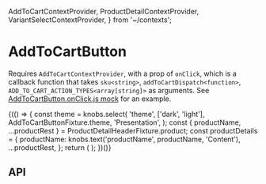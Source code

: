  AddToCartContextProvider,
  ProductDetailContextProvider,
  VariantSelectContextProvider,
} from '~/contexts';

<Meta title="Components/AddToCartButton" component={AddToCartButton} />

# AddToCartButton

Requires `AddToCartContextProvider`, with a prop of `onClick`, which is a callback function that takes `sku<string>`, `addToCartDispatch<function>`, `ADD_TO_CART_ACTION_TYPES<array[string]>`
as arguments. See [AddToCartButton.onClick.js mock](https://github.com/aesop/aesop-gel/tree/develop/src/components/AddToCartButton/__mocks__/AddToCartButton.onClick.js)
for an example.

<Canvas>
  <Story name="Base component">
    {(() => {
      const theme = knobs.select(
        'theme',
        ['dark', 'light'],
        AddToCartButtonFixture.theme,
        'Presentation',
      );
      const {
        productName,
        ...productRest
      } = ProductDetailHeaderFixture.product;
      const productDetails = {
        productName: knobs.text('productName', productName, 'Content'),
        ...productRest,
      };
      return (
        <AddToCartContextProvider onClick={mockAddToCartButtonOnClick}>
          <VariantSelectContextProvider
            variants={ProductDetailHeaderFixture.product.variantOptions}
          >
            <AddToCartButton theme={theme} copy={AddToCartButtonFixture.copy} />
          </VariantSelectContextProvider>
        </AddToCartContextProvider>
      );
    })()}
  </Story>
</Canvas>

## API

<ArgsTable of={AddToCartButton} />
